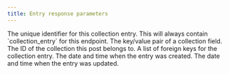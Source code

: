 ```yaml
---
title: Entry response parameters
---
```


<Parameter name="id" type="string">
The unique identifier for this collection entry.
</Parameter>

<Parameter name="object" type="string">
This will always contain `collection_entry` for this endpoint.
</Parameter>

<Parameter name="*" type="any">
The key/value pair of a collection field.
</Parameter>

<Parameter name="collection" type="string | object">
The ID of the collection this post belongs to.
</Parameter>

<Parameter name="foreign_keys" type="array">
A list of foreign keys for the collection entry.
</Parameter>

<Parameter name="created_at" type="string">
The date and time when the entry was created.
</Parameter>

<Parameter name="updated_at" type="string">
The date and time when the entry was updated.
</Parameter>
